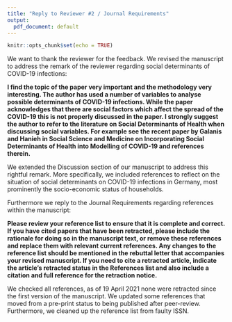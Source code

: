 ```yaml
---
title: "Reply to Reviewer #2 / Journal Requirements"
output:
  pdf_document: default
---
```


```r
knitr::opts_chunk$set(echo = TRUE)
```

We want to thank the reviewer for the feedback. We revised the manuscript to address the remark of the reviewer regarding social determinants of COVID-19 infections:

**I find the topic of the paper very important and the methodology very interesting. The author has used a number of variables to analyse possible determinants of COVID-19 infections. While the paper acknowledges that there are social factors which affect the spread of the COVID-19 this is not properly discussed in the paper. I strongly suggest the author to refer to the literature on Social Determinants of Health when discussing social variables. For example see the recent paper by Galanis and Hanieh in Social Science and Medicine on Incorporating Social Determinants of Health into Modelling of COVID-19 and references therein.**

We extended the Discussion section of our manuscript to address this rightful remark. More specifically, we included references to reflect on the situation of social determinants on COVID-19 infections in Germany, most prominently the socio-economic status of households.

Furthermore we reply to the Journal Requirements regarding references within the manuscript: 

**Please review your reference list to ensure that it is complete and correct. If you have cited papers that have been retracted, please include the rationale for doing so in the manuscript text, or remove these references and replace them with relevant current references. Any changes to the reference list should be mentioned in the rebuttal letter that accompanies your revised manuscript. If you need to cite a retracted article, indicate the article’s retracted status in the References list and also include a citation and full reference for the retraction notice.**

We checked all references, as of 19 April 2021 none were retracted since the first version of the manuscript. We updated some references that moved from a pre-print status to being published after peer-review. Furthermore, we cleaned up the reference list from faulty ISSN.